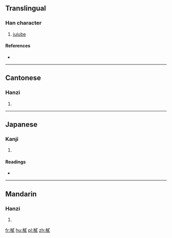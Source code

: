 ==Translingual==

===Han character===
{{Han char|rn=75|rad=木|as=12|sn=16|four=5394<sub>0</sub>|canj=木戈心金 (DIPC)}}

# [[jujube]]

====References====
* {{Han ref|kx=0551.190|dkj=15486|dj=0939.200|hdz=21286.040|uh=6A32|ud=27186|bh=E9C2|bd=59842}}

----

==Cantonese==

===Hanzi===
{{yue-hanzi|jyut=|y=yi6}}

# {{defn|lang=yue|sort=木12}}

----

==Japanese==

===Kanji===
{{ja-kanji|grade=|rs=木12}}

# {{defn|lang=ja|sort=木12}}

====Readings====
* {{ja-readings|on=[[じ]] (ji), [[に]] (ni), [[ち]] (chi)|kun=[[なつめ]] (natsume)}}

----

==Mandarin==

===Hanzi===
{{cmn-hanzi|pin=[[èr]] ([[er4]])|wg=erh<sup>4</sup>}}

# {{defn|lang=cmn|sort=木12}}

[[fr:樲]]
[[hu:樲]]
[[pl:樲]]
[[zh:樲]]